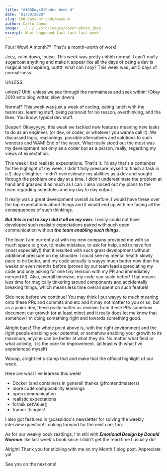 ```yaml
---
title: "#100DaysOfCode: Week 4"
date: "01/30/2020"
slug: 100-days-of-code/week-4
author: Carlo Janea
image: ../../../src/images/cover-photo.jpeg
excerpt: What happened last last last week
---
```


Four! Wow! A month??  That's a month-worth of work!

Jeez, calm down, louise. This week was pretty uhhhh normal. I can't really sugarcoat anything and make it appear like all the days of being a dev is magical and inspiring, butttt, what can I say? This week was just 5 days of normal-ness.

UNLESS

unless? Uhh, unless we see through the normalness and seek within! (Okay 2010 emo blog writer, slow down).

Normal? This week was just a week of coding, eating lunch with the teamsies, learning stuff, being paranoid for no reason, overthinking, and the likes. You know, typical dev stuff.

Deeper! Okayyyyyy, this week we tackled new features meaning new tasks to do as an engineer. (or dev, or coder, or whatever you wanna call it). We discussed logic, reasonings, possible alternatives and solutions to such wonders and WAM! End of the week. What really stood out the most was my development not only as a coder but as a person, really, regarding my views of expectation.

This week I had realistic expectations. That's it. I'd say that's a contender for the highlight of my week. I didn't fully pressure myself to finish a task in a 2-day allnighter. I didn't overestimate my abilities as a dev and sought through the problem one day at a time. I didn't underestimate the problem at hand and grasped it as much as I can. I also voiced out my plans to the team regarding schedules and my day to day output.

It really was a great development overall as before, I would have these over the top expectations about things and it would end up with me facing all the consequences of such thinkings.

**_But this is not to say I did it all on my own._** I really could not have developed such realistic expectations paired with such open communication without **_the team enabling such things._**

The team I am currently at with my new company provided me with so much space to grow, to make mistakes, to ask for help, and to have fun (most especially!) that it resulted with such great development without additional pressure on my shoulder. I could see my mental health slowly pace to be better, and my code actually is wayyy much better now than the weeks or even months before (proven by our team lead appreciating my code and only asking for one tiny revision with my PR and immediately merged it!). Also, overall timewise, my code can scale better! That means less time for magically tinkering around components and accidentally breaking things, which means less time overall spent on such feature!

Side note before we continue! You may think I put wayyy to much meaning onto these PRs and commits and etc and it may not matter to you or so, but as a junior dev, these really matter as reviews from these PRs somehow document our growth (or at least mine) and it really does let me know that somehow I'm doing something right and towards something good.

Alright back! The whole point above is, with the right environment and the right people enabling your potential, or somehow enabling your growth to its maximum, anyone can be better at what they do. No matter what field or what activity, it is the core for improvement. (at least with what I've experienced myself)

Wooop, alright let's stamp that and make that the official highlight of our week.

Here are what I've learned this week!

- Docker (and containers in general! thanks @frontendmasters)
- more code composability learnings
- open communication
- realistic expectations
- formik setValue()
- framer thingies!

I also got featured in @cassidoo's newsletter for solving the weekly interview question! Looking forward for the next one, too.

As for our weekly book readings, I'm still with **_Emotional Design by Donald Norman_** like last week's book since I didn't get the read time I usually do!

Alright! Thank you for sticking with me on my Month 1 blog post. Appreciate ya!

See you on the next one!
